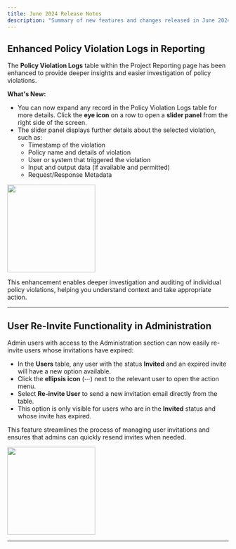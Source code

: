 ```yaml
---
title: June 2024 Release Notes
description: "Summary of new features and changes released in June 2024."
---
```


## Enhanced Policy Violation Logs in Reporting

The **Policy Violation Logs** table within the Project Reporting page has been enhanced to provide deeper insights and easier investigation of policy violations.

**What's New:**
- You can now expand any record in the Policy Violation Logs table for more details. Click the **eye icon** on a row to open a **slider panel** from the right side of the screen.
- The slider panel displays further details about the selected violation, such as:
  - Timestamp of the violation
  - Policy name and details of violation
  - User or system that triggered the violation
  - Input and output data (if available and permitted)
  - Request/Response Metadata

<img height="200" src="/images/Policy Violations Panel.png" />

This enhancement enables deeper investigation and auditing of individual policy violations, helping you understand context and take appropriate action.

---

## User Re-Invite Functionality in Administration

Admin users with access to the Administration section can now easily re-invite users whose invitations have expired:

- In the **Users** table, any user with the status **Invited** and an expired invite will have a new option available.
- Click the **ellipsis icon** (⋯) next to the relevant user to open the action menu.
- Select **Re-invite User** to send a new invitation email directly from the table.
- This option is only visible for users who are in the **Invited** status and whose invite has expired.

This feature streamlines the process of managing user invitations and ensures that admins can quickly resend invites when needed.

<img height="200" src="/images/User Reinvite.png" />

---
